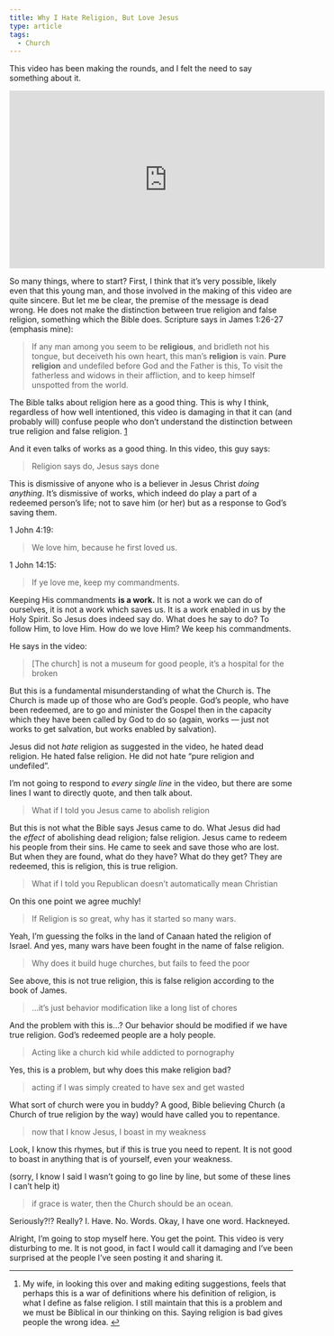 ```yaml
---
title: Why I Hate Religion, But Love Jesus
type: article
tags:
  - Church
---
```


This video has been making the rounds, and I felt the need to say something about it.

<iframe width="560" height="315" src="http://www.youtube.com/embed/1IAhDGYlpqY?rel=0" frameborder="0" allowfullscreen=""></iframe>

So many things, where to start? First, I think that it’s very possible, likely even that this young man, and those involved in the making of this video are quite sincere. But let me be clear, the premise of the message is dead wrong. He does not make the distinction between true religion and false religion, something which the Bible does. Scripture says in James 1:26-27 (emphasis mine):

> If any man among you seem to be **religious**, and bridleth not his tongue, but deceiveth his own heart, this man’s **religion** is vain. **Pure religion** and undefiled before God and the Father is this, To visit the fatherless and widows in their affliction, and to keep himself unspotted from the world.

The Bible talks about religion here as a good thing. This is why I think, regardless of how well intentioned, this video is damaging in that it can (and probably will) confuse people who don’t understand the distinction between true religion and false religion. [1](#fn:religion1)

And it even talks of works as a good thing. In this video, this guy says:

> Religion says do, Jesus says done

This is dismissive of anyone who is a believer in Jesus Christ _doing anything_. It’s dismissive of works, which indeed do play a part of a redeemed person’s life; not to save him (or her) but as a response to God’s saving them.

1 John 4:19:

> We love him, because he first loved us.

1 John 14:15:

> If ye love me, keep my commandments.

Keeping His commandments **is a work.** It is not a work we can do of ourselves, it is not a work which saves us. It is a work enabled in us by the Holy Spirit. So Jesus does indeed say do. What does he say to do? To follow Him, to love Him. How do we love Him? We keep his commandments.

He says in the video:

> \[The church\] is not a museum for good people, it’s a hospital for the broken

But this is a fundamental misunderstanding of what the Church is. The Church is made up of those who are God’s people. God’s people, who have been redeemed, are to go and minister the Gospel then in the capacity which they have been called by God to do so (again, works — just not works to get salvation, but works enabled by salvation).

Jesus did not _hate_ religion as suggested in the video, he hated dead religion. He hated false religion. He did not hate “pure religion and undefiled”.

I’m not going to respond to _every single line_ in the video, but there are some lines I want to directly quote, and then talk about.

> What if I told you Jesus came to abolish religion

But this is not what the Bible says Jesus came to do. What Jesus did had the _effect_ of abolishing dead religion; false religion. Jesus came to redeem his people from their sins. He came to seek and save those who are lost. But when they are found, what do they have? What do they get? They are redeemed, this is religion, this is true religion.

> What if I told you Republican doesn’t automatically mean Christian

On this one point we agree muchly!

> If Religion is so great, why has it started so many wars.

Yeah, I’m guessing the folks in the land of Canaan hated the religion of Israel. And yes, many wars have been fought in the name of false religion.

> Why does it build huge churches, but fails to feed the poor

See above, this is not true religion, this is false religion according to the book of James.

> …it’s just behavior modification like a long list of chores

And the problem with this is…? Our behavior should be modified if we have true religion. God’s redeemed people are a holy people.

> Acting like a church kid while addicted to pornography

Yes, this is a problem, but why does this make religion bad?

> acting if I was simply created to have sex and get wasted

What sort of church were you in buddy? A good, Bible believing Church (a Church of true religion by the way) would have called you to repentance.

> now that I know Jesus, I boast in my weakness

Look, I know this rhymes, but if this is true you need to repent. It is not good to boast in anything that is of yourself, even your weakness.

(sorry, I know I said I wasn’t going to go line by line, but some of these lines I can’t help it)

> if grace is water, then the Church should be an ocean.

Seriously?!? Really? I. Have. No. Words. Okay, I have one word. Hackneyed.

Alright, I’m going to stop myself here. You get the point. This video is very disturbing to me. It is not good, in fact I would call it damaging and I’ve been surprised at the people I’ve seen posting it and sharing it.

* * *

1.  My wife, in looking this over and making editing suggestions, feels that perhaps this is a war of definitions where his definition of religion, is what I define as false religion. I still maintain that this is a problem and we must be Biblical in our thinking on this. Saying religion is bad gives people the wrong idea. [↩](#fnref:religion1)
